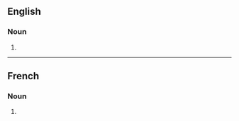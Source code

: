 ==English==

===Noun===
{{head|en|noun form}}

# {{plural of|en|affiliation}}

----

==French==

===Noun===
{{head|fr|noun plural form|g=f}}

# {{plural of|fr|affiliation}}